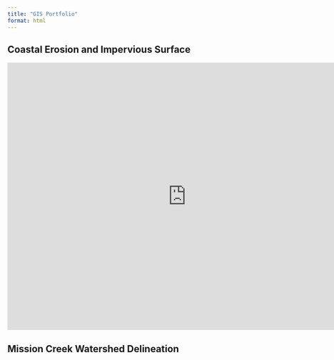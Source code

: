 ```yaml
---
title: "GIS Portfolio"
format: html
---
```


## Coastal Erosion and Impervious Surface

```{=html}
<div style="width: 800px; height: 600px;">
  <iframe 
    src="https://storymaps.arcgis.com/stories/32f44c8c295a409c8da2746421e5bbff"
    width="100%" 
    height="100%" 
    style="border:0;" 
    allowfullscreen 
    allow="geolocation">
  </iframe>
</div>
```

## Mission Creek Watershed Delineation

